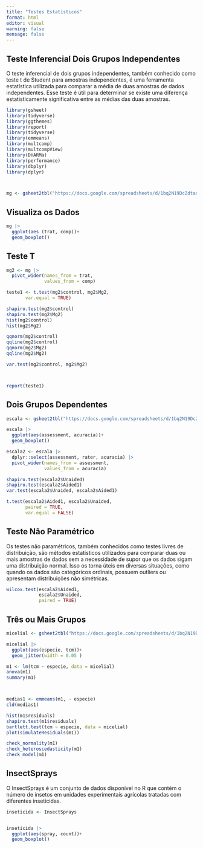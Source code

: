 ```yaml
---
title: "Testes Estatísticos"
format: html
editor: visual
warning: false
mensage: false
---
```


## Teste Inferencial Dois Grupos Independentes

O teste inferencial de dois grupos independentes, também conhecido como teste t de Student para amostras independentes, é uma ferramenta estatística utilizada para comparar a média de duas amostras de dados independentes. Esse teste é útil para determinar se existe uma diferença estatisticamente significativa entre as médias das duas amostras.

```r

library(gsheet)
library(tidyverse)
library(ggthemes)
library(report)
library(tidyverse)
library(emmeans)
library(multcomp)
library(multcompView)
library(DHARMa)
library(performance)
library(dbplyr)
library(dplyr)



mg <- gsheet2tbl("https://docs.google.com/spreadsheets/d/1bq2N19DcZdtax2fQW9OHSGMR0X2__Z9T/edit#gid=983033137")


```

## Visualiza os Dados

```r

mg |>
  ggplot(aes (trat, comp))+
  geom_boxplot()


```

## Teste T

```r
mg2 <- mg |>
  pivot_wider(names_from = trat,
              values_from = comp)

teste1 <- t.test(mg2$control, mg2$Mg2,
       var.equal = TRUE)

shapiro.test(mg2$control)
shapiro.test(mg2$Mg2)
hist(mg2$control)
hist(mg2$Mg2)

qqnorm(mg2$control)
qqline(mg2$control)
qqnorm(mg2$Mg2)
qqline(mg2$Mg2)

var.test(mg2$control, mg2$Mg2)



report(teste1)


```

## Dois Grupos Dependentes

```r

escala <- gsheet2tbl("https://docs.google.com/spreadsheets/d/1bq2N19DcZdtax2fQW9OHSGMR0X2__Z9T/edit#gid=1729131173")

escala |>
  ggplot(aes(assessment, acuracia))+
  geom_boxplot()

escala2 <- escala |>
  dplyr::select(assessment, rater, acuracia) |>
  pivot_wider(names_from = assessment,
              values_from = acuracia)

shapiro.test(escala2$Unaided)
shapiro.test(escala2$Aided1)
var.test(escala2$Unaided, escala2$Aided1)

t.test(escala2$Aided1, escala2$Unaided,
       paired = TRUE,
       var.equal = FALSE)

```

## Teste Não Paramétrico

Os testes não paramétricos, também conhecidos como testes livres de distribuição, são métodos estatísticos utilizados para comparar duas ou mais amostras de dados sem a necessidade de supor que os dados sigam uma distribuição normal. Isso os torna úteis em diversas situações, como quando os dados são categóricos ordinais, possuem outliers ou apresentam distribuições não simétricas.

```r

wilcox.test(escala2$Aided1,
            escala2$Unaided,
            paired = TRUE)


```

## Três ou Mais Grupos

```r

micelial <- gsheet2tbl("https://docs.google.com/spreadsheets/d/1bq2N19DcZdtax2fQW9OHSGMR0X2__Z9T/edit#gid=959387827")

micelial |>
  ggplot(aes(especie, tcm))+
  geom_jitter(width = 0.05 )

m1 <- lm(tcm ~ especie, data = micelial)
anova(m1)
summary(m1)



medias1 <- emmeans(m1, ~ especie)
cld(medias1)

hist(m1$residuals)
shapiro.test(m1$residuals)
bartlett.test(tcm ~ especie, data = micelial)
plot(simulateResiduals(m1))

check_normality(m1)
check_heteroscedasticity(m1)
check_model(m1)


```

## InsectSprays

O InsectSprays é um conjunto de dados disponível no R que contém o número de insetos em unidades experimentais agrícolas tratadas com diferentes inseticidas.

```r

inseticida <- InsectSprays


inseticida |>
  ggplot(aes(spray, count))+
  geom_boxplot()


```
